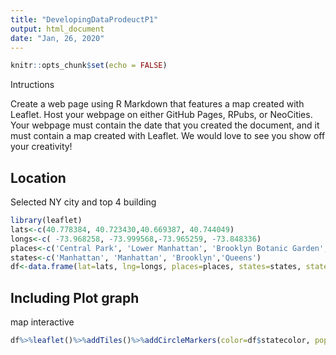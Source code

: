 ---
title: "DevelopingDataProdeuctP1"
output: html_document
date: "Jan, 26, 2020"
---



```{r setup, include=FALSE}

knitr::opts_chunk$set(echo = FALSE)

```


Intructions

Create a web page using R Markdown that features a map created with Leaflet. 
Host your webpage on either GitHub Pages, RPubs, or NeoCities.
Your webpage must contain the date that you created the document, and it must contain a map created with Leaflet. We would love to see you show off your creativity! 


## Location
Selected NY city and top 4 building

```{r chunk 1}
library(leaflet)
lats<-c(40.778384, 40.723430,40.669387, 40.744049)
longs<-c( -73.968258, -73.999568,-73.965259, -73.848336)
places<-c('Central Park', 'Lower Manhattan', 'Brooklyn Botanic Garden','Queen Zoo')
states<-c('Manhattan', 'Manhattan', 'Brooklyn','Queens')
df<-data.frame(lat=lats, lng=longs, places=places, states=states, statecolor=c("blue","blue","yellow","green") )

```

## Including Plot graph
map interactive


```{r chunk 2}
df%>%leaflet()%>%addTiles()%>%addCircleMarkers(color=df$statecolor, popup = df$places) %>% addLegend(labels = states[1:4], colors=c("blue","blue", "yellow","green")) %>% addProviderTiles(providers$OpenStreetMap)

```

